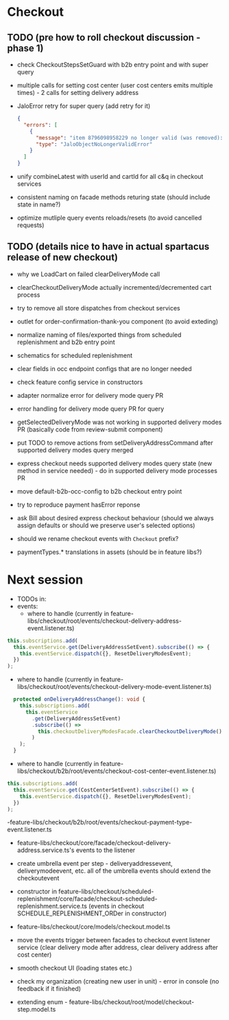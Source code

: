 # Checkout

## TODO (pre how to roll checkout discussion - phase 1)

- check CheckoutStepsSetGuard with b2b entry point and with super query
- multiple calls for setting cost center (user cost centers emits multiple times) - 2 calls for setting delivery address
- JaloError retry for super query (add retry for it)

  ```json
  {
    "errors": [
      {
        "message": "item 8796098958229 no longer valid (was removed): object no longer valid",
        "type": "JaloObjectNoLongerValidError"
      }
    ]
  }
  ```

- unify combineLatest with userId and cartId for all c&q in checkout services
- consistent naming on facade methods returing state (should include state in name?)
- optimize mutliple query events reloads/resets (to avoid cancelled requests)

## TODO (details nice to have in actual spartacus release of new checkout)

- why we LoadCart on failed clearDeliveryMode call
- clearCheckoutDeliveryMode actually incremented/decremented cart process

- try to remove all store dispatches from checkout services
- outlet for order-confirmation-thank-you component (to avoid exteding)
- normalize naming of files/exported things from scheduled replenishment and b2b entry point
- schematics for scheduled replenishment
- clear fields in occ endpoint configs that are no longer needed
- check feature config service in constructors
- adapter normalize error for delivery mode query PR
- error handling for delivery mode query PR for query
- getSelectedDeliveryMode was not working in supported delivery modes PR (basically code from review-submit component)
- put TODO to remove actions from setDeliveryAddressCommand after supported delivery modes query merged
- express checkout needs supported delivery modes query state (new method in service needed) - do in supported delivery mode processes PR
- move default-b2b-occ-config to b2b checkout entry point
- try to reproduce payment hasError reponse
- ask Bill about desired express checkout behaviour (should we always assign defaults or should we preserve user's selected options)
- should we rename checkout events with `Checkout` prefix?
- paymentTypes.\* translations in assets (should be in feature libs?)

# Next session

- TODOs in:
- events:
  - where to handle (currently in feature-libs/checkout/root/events/checkout-delivery-address-event.listener.ts)

```ts
this.subscriptions.add(
  this.eventService.get(DeliveryAddressSetEvent).subscribe(() => {
    this.eventService.dispatch({}, ResetDeliveryModesEvent);
  })
);
```

- where to handle (currently in feature-libs/checkout/root/events/checkout-delivery-mode-event.listener.ts)

```ts
  protected onDeliveryAddressChange(): void {
    this.subscriptions.add(
      this.eventService
        .get(DeliveryAddressSetEvent)
        .subscribe(() =>
          this.checkoutDeliveryModesFacade.clearCheckoutDeliveryMode()
        )
    );
  }
```

- where to handle (currently in feature-libs/checkout/b2b/root/events/checkout-cost-center-event.listener.ts)

```ts
this.subscriptions.add(
  this.eventService.get(CostCenterSetEvent).subscribe(() => {
    this.eventService.dispatch({}, ResetDeliveryModesEvent);
  })
);
```

-feature-libs/checkout/b2b/root/events/checkout-payment-type-event.listener.ts

- feature-libs/checkout/core/facade/checkout-delivery-address.service.ts's events to the listener

- create umbrella event per step - deliveryaddressevent, deliverymodeevent, etc. all of the umbrella events should extend the checkoutevent

- constructor in feature-libs/checkout/scheduled-replenishment/core/facade/checkout-scheduled-replenishment.service.ts (events in checkout SCHEDULE_REPLENISHMENT_ORDer in constructor)
- feature-libs/checkout/core/models/checkout.model.ts
- move the events trigger between facades to checkout event listener service (clear delivery mode after address, clear delivery address after cost center)
- smooth checkout UI (loading states etc.)
- check my organization (creating new user in unit) - error in console (no feedback if it finished)
- extending enum - feature-libs/checkout/root/model/checkout-step.model.ts
